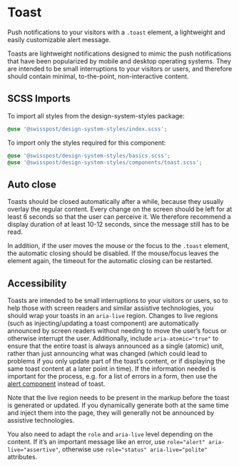 
<Meta title="Components/Toast" />

# Toast

<p className="lead">
  Push notifications to your visitors with a <code>.toast</code> element, a lightweight and easily
  customizable alert message.
</p>

Toasts are lightweight notifications designed to mimic the push notifications that have been popularized by mobile and desktop operating systems.
They are intended to be small interruptions to your visitors or users, and therefore should contain minimal, to-the-point, non-interactive content.

<Canvas>
  <Story id="components-toast--default" />
</Canvas>
<div className="hide-col-default">
  <ArgsTable story="^" />
</div>

## SCSS Imports

To import all styles from the design-system-styles package:

```css dark
@use '@swisspost/design-system-styles/index.scss';
```

To import only the styles required for this component:

```css dark
@use '@swisspost/design-system-styles/basics.scss';
@use '@swisspost/design-system-styles/components/toast.scss';
```

## Auto close

<Canvas>
  <Story id="components-toast--auto-close" />
</Canvas>

Toasts should be closed automatically after a while, because they usually overlay the regular content.
Every change on the screen should be left for at least 6 seconds so that the user can perceive it.
We therefore recommend a display duration of at least 10-12 seconds, since the message still has to be
read.

In addition, if the user moves the mouse or the focus to the `.toast` element, the automatic closing should be disabled. If the mouse/focus leaves the element again, the timeout for the automatic closing can be restarted.

## Accessibility

Toasts are intended to be small interruptions to your visitors or users, so to help those with screen readers and similar assistive technologies, you should wrap your toasts in an `aria-live` region. Changes to live regions (such as injecting/updating a toast component) are automatically announced by screen readers without needing to move the user’s focus or otherwise interrupt the user. Additionally, include `aria-atomic="true"` to ensure that the entire toast is always announced as a single (atomic) unit, rather than just announcing what was changed (which could lead to problems if you only update part of the toast’s content, or if displaying the same toast content at a later point in time). If the information needed is important for the process, e.g. for a list of errors in a form, then use the [alert component](/?path=/docs/components-alert--default) instead of toast.

Note that the live region needs to be present in the markup before the toast is generated or updated. If you dynamically generate both at the same time and inject them into the page, they will generally not be announced by assistive technologies.

You also need to adapt the `role` and `aria-live` level depending on the content. If it’s an important message like an error, use `role="alert" aria-live="assertive"`, otherwise use `role="status" aria-live="polite"` attributes.
